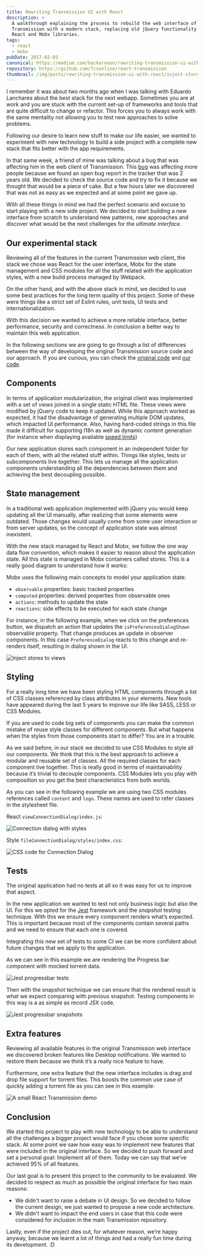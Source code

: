 ```yaml
---
title: Rewriting Transmission UI with React
description: >
  A walkthrough explaining the process to rebuild the web interface of
  Transmission with a modern stack, replacing old jQuery functionality with
  React and Mobx libraries.
tags:
  - react
  - mobx
pubDate: 2017-02-03
canonical: https://medium.com/hackernoon/rewriting-transmission-ui-with-react-8f76c44c1c54
repository: https://github.com/fcsonline/react-transmission
thumbnail: /img/posts/rewriting-transmission-ui-with-react/inject-store.png
---
```


I remember it was about two months ago when I was talking with Eduardo
Lanchares about the best stack for the next webapp. Sometimes you are at work
and you are stuck with the current set-up of frameworks and tools that are
quite difficult to change or refactor. This forces you to always work with the
same mentality not allowing you to test new approaches to solve problems.

Following our desire to learn new stuff to make our life easier, we wanted to
experiment with new technology to build a side project with a complete new
stack that fits better with the app requirements.

In that same week, a friend of mine was talking about a bug that was affecting
him in the web client of Transmission. This [bug](https://trac.transmissionbt.com/ticket/5857)
was affecting more people because we found an open bug report in the tracker
that was 2 years old. We decided to check the source code and try to fix it
because we thought that would be a piece of cake. But a few hours later we
discovered that was not as easy as we expected and at some point we gave up.

With all these things in mind we had the perfect scenario and excuse to start
playing with a new side project. We decided to start building a new interface
from scratch to understand new patterns, new approaches and discover what would
be the next challenges for the _ultimate interface_.

## Our experimental stack

Reviewing all of the features in the current Transmission web client, the stack
we chose was React for the user interface, Mobx for the state management and
CSS modules for all the stuff related with the application styles, with a new
build process managed by Webpack.

On the other hand, and with the above stack in mind, we decided to use some
best practices for the long term quality of this project. Some of these were
things like a strict set of Eslint rules, unit tests, UI tests and
internationalization.

With this decision we wanted to achieve a more reliable interface, better
performance, security and correctness. In conclusion a better way to maintain
this web application.

In the following sections we are going to go through a list of differences
between the way of developing the original Transmission source code and our
approach. If you are curious, you can check the [original
code](https://github.com/transmission/transmission/tree/master/web) and [our
code](https://github.com/fcsonline/react-transmission).


## Components

In terms of application modularization, the original client was implemented
with a set of _views_ joined in a single static HTML file. These views were
modified by jQuery code to keep it updated. While this approach worked as
expected, it had the disadvantage of generating multiple DOM updates, which
impacted UI performance. Also, having hard-coded strings in this file made it
difficult for supporting I18n as well as dynamic content generation (for
instance when displaying available [speed limits](https://github.com/transmission/transmission/blob/master/web/index.html#L380))

Our new application stores each component in an independent folder for each of
them, with all the related stuff within. Things like styles, tests or
subcomponents live together. This lets us manage all the application components
understanding all the dependencies between them and achieving the best
decoupling possible.


## State management

In a traditional web application implemented with jQuery you would keep
updating all the UI manually, after realizing that some elements were outdated.
Those changes would usually come from some user interaction or from server
updates, so the concept of application state was almost inexistent.

With the new stack managed by React and Mobx, we follow the one way data flow
convention, which makes it easier to reason about the application state. All
this state is managed in Mobx containers called stores. This is a really good
diagram to understand how it works:

Mobx uses the following main concepts to model your application state:

- `observable` properties: basic tracked properties
- `computed` properties: derived properties from observable ones
- `actions`: methods to update the state
- `reactions`: side effects to be executed for each state change

For instance, in the following example, when we click on the preferences
button, we dispatch an action that updates the `isPreferencesDialogShown`
observable property. That change produces an update in observer components. In
this case `PreferenceDialog` reacts to this change and re-renders itself,
resulting in dialog shown in the UI.

![Inject stores to views](/img/posts/rewriting-transmission-ui-with-react/inject-store.png)

## Styling

For a really long time we have been styling HTML components through a list of
CSS classes referenced by class attributes in your elements. New tools have
appeared during the last 5 years to improve our life like SASS, LESS or CSS
Modules.

If you are used to code big sets of components you can make the common mistake
of reuse style classes for different components. But what happens when the
styles from those components start to differ? You are in a trouble.

As we said before, in our stack we decided to use CSS Modules to style all our
components. We think that this is the best approach to achieve a modular and
reusable set of classes. All the required classes for each component live
together. This is really good in terms of maintainability because it’s trivial
to decouple components. CSS Modules lets you play with composition so you get
the best characteristics from both worlds.

As you can see in the following example we are using two CSS modules references
called `content` and `logo`. These names are used to refer classes in the
stylesheet file.

React `viewConnectionDialog/index.js`:

![Connection dialog with styles](/img/posts/rewriting-transmission-ui-with-react/connection-dialog-js.png)

Style `fileConnectionDialog/styles/index.css`:

![CSS code for Connection Dialog](/img/posts/rewriting-transmission-ui-with-react/connection-dialog-css.png)

## Tests

The original application had no tests at all so it was easy for us to improve
that aspect.

In the new application we wanted to test not only business logic but also the
UI. For this we opted for the [Jest](https://facebook.github.io/jest/)
framework and the _snapshot_ testing technique. With this we ensure every
component renders what’s expected. This is important because most of the
components contain several paths and we need to ensure that each one is
covered.

Integrating this new set of tests to some CI we can be more confident about
future changes that we apply to the application.

As we can see in this example we are rendering the Progress bar component with
mocked torrent data.

![Jest progressbar tests](/img/posts/rewriting-transmission-ui-with-react/progressbar-test.png)

Then with the snapshot technique we can ensure that the rendered result is what
we expect comparing with previous snapshot. Testing components in this way is a
as simple as record JSX code.

![Jest progressbar snapshots](/img/posts/rewriting-transmission-ui-with-react/progressbar-snapshot.png)

## Extra features

Reviewing all available features in the original Transmission web interface we
discovered broken features like Desktop notifications. We wanted to restore
them because we think it’s a really nice feature to have.

Furthermore, one extra feature that the new interface includes is drag and drop
file support for torrent files. This boosts the common use case of quickly
adding a torrent file as you can see in this example:

![A small React Transmission demo](/img/posts/rewriting-transmission-ui-with-react/react-transmission-demo.gif)

## Conclusion

We started this project to play with new technology to be able to understand
all the challenges a bigger project would face if you chose some specific
stack. At some point we saw how easy was to implement new features that were
included in the original interface. So we decided to push forward and set a
personal goal: Implement all of them. Today we can say that we’ve achieved 95%
of all features.

Our last goal is to present this project to the community to be evaluated. We
decided to respect as much as possible the original interface for two main
reasons:

- We didn't want to raise a debate in UI design. So we decided to follow the current design, we just wanted to propose a new code architecture.
- We didn't want to impact the end users in case that this code were considered for inclusion in the main Transmission repository.

Lastly, even if the project dies out, for whatever reason, we’re happy anyway,
because we learnt a lot of things and had a really fun time during its
development. :D

